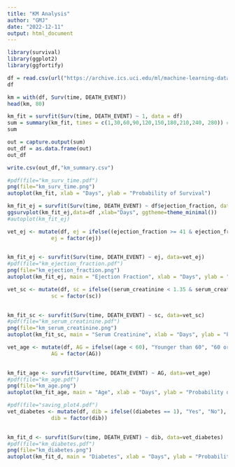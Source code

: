 ```yaml
---
title: "KM Analysis"
author: "GMJ"
date: "2022-12-11"
output: html_document
---
```


```r
library(survival)
library(ggplot2)
library(ggfortify)
```

```r
df = read.csv(url("https://archive.ics.uci.edu/ml/machine-learning-databases/00519/heart_failure_clinical_records_dataset.csv"))
df
```

```r
km = with(df, Surv(time, DEATH_EVENT))
head(km, 80)
```

```r
km_fit = survfit(Surv(time, DEATH_EVENT) ~ 1, data = df)
sum = summary(km_fit, times = c(1,30,60,90,120,150,180,210,240, 280)) #*(1:10)))
sum
```

```r
out = capture.output(sum)
out_df = as.data.frame(out)
out_df
```


```r
write.csv(out_df,"km_summary.csv")
```



```r
#pdf(file="km_surv_time.pdf")
png(file="km_surv_time.png")
autoplot(km_fit, xlab = "Days", ylab = "Probability of Survival")
```

```r
km_fit_ej = survfit(Surv(time, DEATH_EVENT) ~ df$ejection_fraction, data = df)
ggsurvplot(km_fit_ej,data=df ,xlab="Days", ggtheme=theme_minimal())
#autoplot(km_fit_ej)
```

```r
vet_ej <- mutate(df, ej = ifelse((ejection_fraction >= 41 & ejection_fraction <= 75), "Normal", "Abnormal"),
              ej = factor(ej))
              

km_fit_ej <- survfit(Surv(time, DEATH_EVENT) ~ ej, data=vet_ej)
#pdf(file="km_ejection_fraction.pdf")
png(file="km_ejection_fraction.png")
autoplot(km_fit_ej, main = "Ejection Fraction", xlab = "Days", ylab = "Probability of Survival") #AMerican Heart Asso

```


```r
vet_sc <- mutate(df, sc = ifelse((serum_creatinine < 1.35 & serum_creatinine > 0.74 & sex==1) |(serum_creatinine < 1.04 & serum_creatinine > 0.59 & sex==0) , "Normal", "Abnormal"),
              sc = factor(sc))
              

km_fit_sc <- survfit(Surv(time, DEATH_EVENT) ~ sc, data=vet_sc)
#pdf(file="km_serum_creatinine.pdf")
png(file="km_serum_creatinine.png")
autoplot(km_fit_sc, main = "Serum Creatinine", xlab = "Days", ylab = "Probability of Survival") #AMerican Heart Asso
```


```r
vet_age <- mutate(df, AG = ifelse((age < 60), "Younger than 60", "60 or Older"),
              AG = factor(AG))
              

km_fit_age <- survfit(Surv(time, DEATH_EVENT) ~ AG, data=vet_age)
#pdf(file="km_age.pdf")
png(file="km_age.png")
autoplot(km_fit_age, main = "Age", xlab = "Days", ylab = "Probability of Survival")
```


```r
#pdf(file="saving_plot4.pdf")
vet_diabetes <- mutate(df, dib = ifelse((diabetes == 1), "Yes", "No"),
              dib = factor(dib))
              

km_fit_d <- survfit(Surv(time, DEATH_EVENT) ~ dib, data=vet_diabetes)
#pdf(file="km_diabetes.pdf")
png(file="km_diabetes.png")
autoplot(km_fit_d, main = "Diabetes", xlab = "Days", ylab = "Probability of Survival")
```

